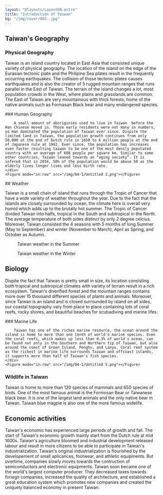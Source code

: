 ```yaml
---
layout: "@layouts/LayoutEN.astro"
title: "Introduction of Taiwan"
bg: "/img/cover/003-.jpg"
---
```


## Taiwan's Geography

### Physical Geography

Taiwan is an island country located in East Asia that consisted unique variety of physical geography. The location of the island on the edge of the Eurasian tectonic plate and the Philipine Sea plates result in the frequently occurring earthquakes. The collision of those tectonic plates causes earthquakes and is also the creator of  5 rugged mountain ranges that runs parallel in the East of Taiwan. The terrain of the island changes a lot, most population crowds in the West, where plains and grasslands are common. The East of Taiwan are very mountainous with thick forests, home of the native animals such as Formasan Black bear and many endangered species.

<Row>
    <Figure mode="in:row-3" src="/img/04-1/Untitled.png"></Figure>
    <Figure mode="in:row-3" src="/img/04-1/Untitled 1.png" imageFit="inside"></Figure>
</Row>

<Row>
    <div>
        ### Human Geography

        A small amount of aboriginies used to live in Taiwan  before the Han Chinese moved in. Those early residents were not many in numbers, so Han dominated the population of Taiwan ever since. Dispite the limited land in Taiwan, the population growth continues from only 50,000 at the end of Dutch rule in 1650 to 6 million people at the end of Japanese rule at 1942. Ever since, the population has increases even faster resulting taiwan to be one of the most densly populated country with an average of 688 people per square km. Similar to some other countries, Taiwan leaned towards an “aging society”. It is infered that in 2034, 50% of the population would be above 50 as the elderly lives longer lives and less birth rate.
    </div>
    <Figure mode="in:row" src="/img/04-1/Untitled 2.png"></Figure>
</Row>
## Weather

Taiwan is a small chain of island that runs through the Tropic of Cancer that have a wide variety of weather throughout the year. Due to the fact that the islands are closely surrounded by ocean, the climate here is overall very humid which adds up to the brutally hot summer. The Tropic of Cancer divided Taiwan into halfs, tropical in the South and subtropical in the North. The average temperature of both sides distinct by only 2 degree celcius. Moreover, Taiwan consisted the 4 seasons with 5 months of long Summer (May to September) and winter (November to March), April as Spring, and October as Autumn.

<Row>
    <Figure mode="in:row-3" src="/img/04-1/Untitled 3.png" imageFit="inside">Taiwan weather in the Summer</Figure>
    <Figure mode="in:row-3" src="/img/04-1/Untitled 4.png" imageFit="inside">Taiwan weather in the Winter</Figure>
</Row>

## Biology

Dispite the fact that Taiwan is pretty small in size, its location consisting both tropical and subtropical climates with variety of terrain result in a rich ecosystem. Taiwan's diverified forest and the mountain ranges contains more over 15 thousand different species of plants and animals. Moreover, since Taiwan is an island and is closed surrounded by island on all sides, our coastal topography vary from place to place containing lots of coral reefs, rocky shores, and beautiful beaches for scubadiving and marine lifes.

<Row>
    <div>
        ### Marine Life

        Taiwan has one of the riches marine resource, the ocean around the island is home to more than one tenth of world's marine species. Even the coral reefs, which makes up less than 0.3% of world's ocean, can be found not only in the Southern and Northern tip of Taiwan, but also around the coast of Green Island, Penghu, and Lanyu. Coral reef system as the richest in marine life surrounds Taiwan and offcoast islands, it supports more than half of Taiwan's fish species. 
    </div>
    <Figure mode="in:row" src="/img/04-1/Untitled 5.png"></Figure>
</Row>

### Wildlife in Taiwan

Taiwan is home to more than 120 species of mammals and 650 species of birds. One of the most famous animal is the Formosan Bear or Taiwanese black bear. It is one of the largest land animals and the only native bear in Taiwan. Taiwan blue magpie is also one of the more famous widelife.

<Row>
    <Figure mode="in:row-3" src="/img/04-1/Untitled 6.png"></Figure>
    <Figure mode="in:row-3" src="/img/04-1/Untitled 7.png"></Figure>
</Row>

## Economic activities

Taiwan's economic has experienced large periods of growth and fall. The start of Taiwan's economic growth mainly start from the Dutch rule at mid 1600s. Taiwan's agriculture bloomed and industrial development released labour and result in more citizens to be able to participate in Taiwan's industrialization. Taiwan's original industrialization is flourished by the developement of small aplicances, footwear, and athletic equipments. But overtime, companies slowly moves towards the contruction of semiconductors and electronic equipments. Taiwan soon became one of the world's largest computer producer. They decreased taxes towards foriegn companies, increased the quality of architecture, and established a great education system which promotes new companies and created the uniquely balanced economy in present Taiwan. 
